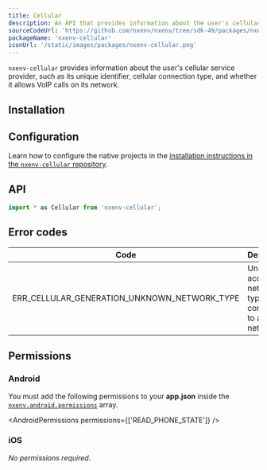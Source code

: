```yaml
---
title: Cellular
description: An API that provides information about the user's cellular service provider.
sourceCodeUrl: 'https://github.com/nxenv/nxenv/tree/sdk-49/packages/nxenv-cellular'
packageName: 'nxenv-cellular'
iconUrl: '/static/images/packages/nxenv-cellular.png'
---
```



`nxenv-cellular` provides information about the user's cellular service provider, such as its unique identifier, cellular connection type, and whether it allows VoIP calls on its network.

<PlatformsSection android emulator ios web />

## Installation

<APIInstallSection />

## Configuration

<ConfigReactNative>

Learn how to configure the native projects in the [installation instructions in the `nxenv-cellular` repository](https://github.com/nxenv/nxenv/tree/main/packages/nxenv-cellular#installation-in-bare-react-native-projects).

</ConfigReactNative>

## API

```js
import * as Cellular from 'nxenv-cellular';
```

<APISection packageName="nxenv-cellular" apiName="Cellular" />

## Error codes

| Code                                         | Description                                                          |
| -------------------------------------------- | -------------------------------------------------------------------- |
| ERR_CELLULAR_GENERATION_UNKNOWN_NETWORK_TYPE | Unable to access network type or not connected to a cellular network |

## Permissions

### Android

You must add the following permissions to your **app.json** inside the [`nxenv.android.permissions`](/versions/latest/config/app/#permissions) array.

<AndroidPermissions permissions={['READ_PHONE_STATE']} />

### iOS

_No permissions required_.
